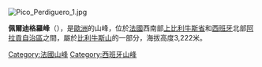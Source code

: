[[Image:Pico_Perdiguero_1.jpg|right]]
{{Coord|42|41|30|N|0|31|7|E|display=title}}

'''佩爾迪格羅峰'''（{{lang-es|Pico Perdiguero}}），是[[歐洲|歐洲]]的山峰，位於[[法國|法國]]西南部[[上比利牛斯省|上比利牛斯省]]和[[西班牙|西班牙]]北部[[阿拉貢自治區|阿拉貢自治區]]之間，屬於[[比利牛斯山|比利牛斯山]]的一部分，海拔高度3,222米。


{{France-geo-stub}}
{{Spain-geo-stub}}
[[Category:法國山峰|Category:法國山峰]]
[[Category:西班牙山峰|Category:西班牙山峰]]